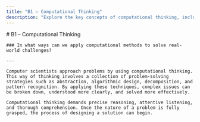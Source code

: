 ```yaml
---
title: "B1 – Computational Thinking"
description: "Explore the key concepts of computational thinking, including abstraction, decomposition, pattern recognition, and algorithm design."
---
```


<article className="prose prose-lg prose-slate max-w-none">
    # B1 – Computational Thinking

    ### In what ways can we apply computational methods to solve real-world challenges?

    ---

    Computer scientists approach problems by using computational thinking. This way of thinking involves a collection of problem-solving strategies such as abstraction, algorithmic design, decomposition, and pattern recognition. By applying these techniques, complex issues can be broken down, understood more clearly, and solved more effectively.

    Computational thinking demands precise reasoning, attentive listening, and thorough comprehension. Once the nature of a problem is fully grasped, the process of designing a solution can begin.
</article>
